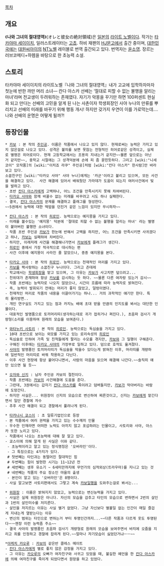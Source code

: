[[목차]]

== 개요 ==
《'''나와 그녀의 절대영역'''》(オレと彼女の絶対領域)은 [[일본]]의 [[라이트 노벨]]이다. 작가는 [[타카야마 세이이치]], 일러스트레이터는 [[고쵸]]. 하비 재팬의 [[HJ문고]]에서 출간 중이며, [[대한민국]]에는 [[대원씨아이]]의 [[NT노벨]] 레이블로 번역 출간되고 있다. 번역자는 [[윤소영]]. 장르는 러브코메디+하렘을 바탕으로 한 초능력 소설.

== 스토리 ==
타카야마 세이이치의 라이트노벨『나와 그녀의 절대영역』내가 고교에 입학하자마자 첫눈에 반한 까만 머리 소녀― 칸다 아스카 선배는 ‘절대로 피할 수 없는 불행을 알리는 마녀’라며 전교생이 두려워하는 존재였다. 자기가 악몽을 꾸기만 하면 100퍼센트 현실화 되고 만다는 선배의 고민을 알게 된 나는 사촌이자 학생회장인 사야 누나의 만류를 뿌리치고 선배의 미래를 바꾸기 위해 행동 개시! 하지만 갖가지 우연이 이를 가로막는데…. 나와 선배의 운명은 어떻게 될까?!

== 등장인물 ==
 * [[카보]] : 본 작의 [[주인공]]. 이름은 작품에서 나오고 있지 않다. 현재로써는 능력은 가지고 있지 않은걸로 나오고 있다. 성격은 불의를 보면 못참는 전형적인 히어로같은 성격이고, 실제로 별명은 히어로이다. 현재 고등학교에서는 조용히 지내는거 같지만~~물론 앞으로는 아닌거 같지만~~, 중학교 시절에는 그 성격덕분에 손에 피 좀 묻힌듯하다. 그리고 [wiki:"니세코이" 모작품]의 [wiki:"이치죠 라쿠" 주인공]처럼 [wiki:"칸다 아스카" 한사람]만 바라보고 있다.
 소꿉친구인 [wiki:"타카오 사야" 사야 누나]에게는 '카군'이라고 불리고 있으며, 모든 사건을 해결하고 있다.  사건 해결에 있어서 배워뒀던 가라데가 도움이 되는지 여러사건에서 빛을 발하고 있다.
 - 초반 [[칸다 아스카]]에게 고백하나, 어느 조건을 만족시키지 못해 차여버린다.
 - [[타카오 사야]]와 함께 바꿀수 없는 미래를 바꾸려고 시도 하나 실패한다.
 - 결국, [[칸다 아스카]]의 문제를 해결하고 플래그를 형성한다.
 ~~5권에서 능력에 대한 떡밥을 던진거 같은 느낌이 있지만 무시하자~~

 * [[칸다 아스카]] : 본 작의 [[히로인]]. 능력으로는 예지몽을 가지고 있다. 
 - 미래를 볼수있는 '예지몽' 덕분에 '절대로 피할 수 없는 불행을 알리는 마녀' 라는 별명이 붙어버린 불행한 소녀이다.
 - 작품 초반 주인공 [[카보]]가 한눈에 반해서 고백을 하지만, 어느 조건을 만족시키면 사귀겠다고 하나, [[카보]]는 실패하여 차버린다.
 - 하지만, 이래저래 사건을 해결해나가면서 [[카보]]에게 플래그가 생긴다.
 - [[히로인]] 중에서 가장 적극적으로 대시하는 편
 - 사건 이후에 예지몽이 사라진 줄 알았으나, 종종 예지몽을 본다.

 * [[타카오 사야]] : 본 작의 [[히로인]]. 능력으로는 천재적인 머리를 가지고 있다.
 - [[카보]]를 짝사랑하는 소꿉친구 누나이다. 그리고 츤데레
 - 학교에서는 [[학생회장]]을 맡고 있으며, 그 이유는 [[카보]]가 사고치면 덮으려고...
 - 친위대가 존재하여 항상 [[카보]]를 감시하는 듯 하다. ~~물론 다른 여자랑 있는거 감시~~
 - 작품 초반에는 능력자로 나오지 않았으나, 시간이 흐름에 따라 능력자로 밝혀진다.
 - 즉, 능력이 발휘되기 전에는 머리가 좋지 않았고, 덜렁이였다.
 - 천재적인 머리로 작품의 내용을 이끌어가기는 하나... 거의 과학적인 얘기만 한다. 특히 물리방면..
 - 개인 연구실도 가지고 있는 점과 카지노 배에 초대 받을 만큼의 인지도를 봐서는 대단한 인물이다.
 - 대표적인 발명품으로 토끼머리띠(생각하는데로 귀가 접히거나 펴진다.), 초음파 검사기 개량형(소리를 이용하여 원래의 모습을 보여준다.)

 * [[와타누키 사토리]] : 본 작의 [[히로인]]. 능력으로는 독심술을 가지고 있다.
 - 10대 초반으로 보이는 외모를 가지고 있는 로리속성의 [[히로인]]
 - 독심술로 인하여 가족 및 친척들에게 팔리는 수모를 겪지만, [[카보]]와 그 일행이 구해준다.
 - 구해진 이후에는 [[타카오 사야]]의 가정부로 일하고 있다. 덤으로 호적도 옮겨졌다.
 - [[사야]]의 발명품인 토끼머리띠가 독심술을 막을수 있다는게 밝혀진 이후, 머리띠를 개량하여 일반적인 머리띠로 바꿔 착용하고 다닌다.
 - 이후 사건 현장에 항상 붙어다니면서, 사람의 마음을 읽으며 해결해 나간다.~~솔직히 얘만 있으면 될 듯~~

 * [[오자와 신지]] : 남자 주인공 카보의 절친이다.
 - 작품 초반에는 [[카보]]의 사건해결에 도움을 준다.
 - 그런데, 3권에서는 갑자기 [[칸다 아스카]]를 죽이려고 덤벼들지만, [[카보]]가 막아버리는 바람에 도망간다.
 - 하지만 사실은... 위원장이 신지의 모습으로 변신하여 찌른것이고, 신지는 [[카보]]에게 맡긴다면서 일단 경찰에 자수
 - 추후 사건 해결이 되고 경찰에서 풀려나게 된다.

 * [[타카나시 쿄스이]] : 초 일류기업인으로 등장
 - 본 작품에서 여러 권력을 가지고 있는 수수께끼 인물
 - 우수한 인재라면 어떠한 노력도 아끼지 않고 포섭하려는 인물이고, 사토리와 사야, 아스카 또한 노리고 있다.
 - 작품에서 나오는 초능력에 대해 잘 알고 있다.
 - 쿄스이에 의해 알게 된 사실은 이와 같다.
  - 초능력이라고 알고 있는 정식명칭은 '오버라인'이다.
  - 그 특징으로는 4가지가 있다.
  # 첫번째는 타인과는 동떨어진 절대적인 힘
  # 두번째는 힘이 발현한 시기는 11~12년 전
  # 세번째는 생후 유소기 ~ 6세미만까지에 무언가의 심적외상(트라우마)를 지니고 있는 것
  # 네번째는 작품의 주요 장소인 마을의 출생
  - 본인이 알고 있는 '오버라인'은 8명이다.
 - 사실 알고보면 사토리편에서도 그렇고 계속 [[카보]]일행을 도와주는걸로 봐서는...

 * [[위원장]] : 이름은 밝혀지지 않았고, 능력으로는 변신능력을 가지고 있다.
 - 사실은 실제 위원장은 아니다. 자신의 모습을 감추고 타인의 모습으로 변하면서 2번의 살인과 1번의 살인미수를 저지른다.
 - 살인을 저지르는 이유는 사실 별거 없었다. 그냥 자신보다 별볼일 없는 인간이 매일 즐겁게 지내는게 열받는다는 이유
 - 변신의 범위는 타인으로 변하는거 부터 투명인간까지...~~다른 작품과 다르게 옷도 투명된다ㅡㅡ젠장 이런 능력좀 주소~~
 - 결국 사야의 발명품인 초음파 검사기 개량형로 원래의 모습을 보여주면서 바지에 오줌을 지리고 죄를 인정하고 경찰에 잡히게 된다.~~얼마나 자기모습이 싫었던거냐ㅡㅡ~~

 *[[ 아케치 카오루]] : [[카보]]의 같은반 클레스 메이트
 - [[칸다 아스카]]에게 별로 좋지 않은 감정을 가지고 있다. 
 - 그 이유는 [[카오루]]의 오빠가 여자친구와 사귀고 있었을 때, 불길한 예언을 한 [[칸다 아스카]]에 의해 여자친구를 죽이게 되었다면서 원망을 하고 있었다.

